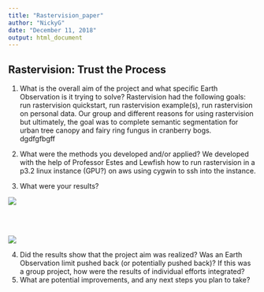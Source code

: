 ```yaml
---
title: "Rastervision_paper"
author: "NickyG"
date: "December 11, 2018"
output: html_document
---
```


## Rastervision: Trust the Process
1. What is the overall aim of the project and what specific Earth Observation is it trying to solve?
  Rastervision had the following goals: run rastervision quickstart, run rastervision example(s), run rastervision on personal data. Our group and different reasons for using rastervision but ultimately, the goal was to complete semantic segmentation for urban tree canopy and fairy ring fungus in cranberry bogs.  
dgdfgfbgff
2. What were the methods you developed and/or applied?
We developed with the help of Professor Estes and Lewfish how to run rastervision in a p3.2 linux instance (GPU?) on aws using cygwin to ssh into the instance. 

3. What were your results? 

![](docs/images/2percent.png?raw=true)

<br><br>

![](docs/images/7thtestresult.png?raw=true)

4. Did the results show that the project aim was realized? Was an Earth Observation limit pushed back (or potentially pushed back)? If this was a group project, how were the results of individual efforts integrated? 
5. What are potential improvements, and any next steps you plan to take? 
